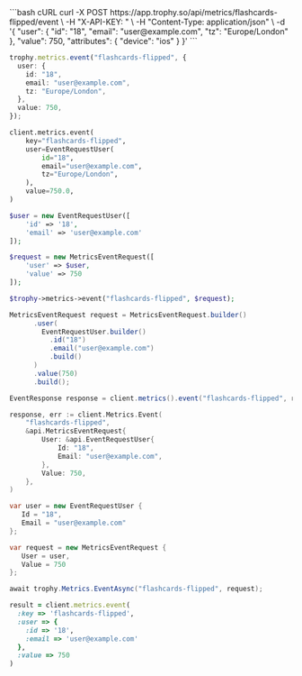 <CodeGroup>
```bash cURL
curl -X POST https://app.trophy.so/api/metrics/flashcards-flipped/event \
     -H "X-API-KEY: <apiKey>" \
     -H "Content-Type: application/json" \
     -d '{
  "user": {
    "id": "18",
    "email": "user@example.com",
    "tz": "Europe/London"
  },
  "value": 750,
  "attributes": {
        "device": "ios"
    }
}'
```

```typescript Node
trophy.metrics.event("flashcards-flipped", {
  user: {
    id: "18",
    email: "user@example.com",
    tz: "Europe/London",
  },
  value: 750,
});
```

```python Python
client.metrics.event(
    key="flashcards-flipped",
    user=EventRequestUser(
        id="18",
        email="user@example.com",
        tz="Europe/London",
    ),
    value=750.0,
)
```

```php PHP
$user = new EventRequestUser([
    'id' => '18',
    'email' => 'user@example.com'
]);

$request = new MetricsEventRequest([
    'user' => $user,
    'value' => 750
]);

$trophy->metrics->event("flashcards-flipped", $request);
```

```java Java
MetricsEventRequest request = MetricsEventRequest.builder()
      .user(
        EventRequestUser.builder()
          .id("18")
          .email("user@example.com")
          .build()
      )
      .value(750)
      .build();

EventResponse response = client.metrics().event("flashcards-flipped", request);
```

```go Go
response, err := client.Metrics.Event(
    "flashcards-flipped",
    &api.MetricsEventRequest{
        User: &api.EventRequestUser{
            Id: "18",
            Email: "user@example.com",
        },
        Value: 750,
    },
)
```

```csharp C#
var user = new EventRequestUser {
   Id = "18",
   Email = "user@example.com"
};

var request = new MetricsEventRequest {
   User = user,
   Value = 750
};

await trophy.Metrics.EventAsync("flashcards-flipped", request);
```

```ruby Ruby
result = client.metrics.event(
  :key => 'flashcards-flipped',
  :user => {
    :id => '18',
    :email => 'user@example.com'
  },
  :value => 750
)
```

</CodeGroup>

